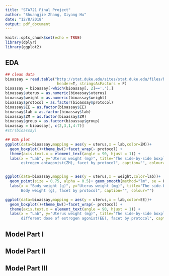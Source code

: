 ```yaml
---
title: "STA721 Final Project"
author: "Shuangjie Zhang, Xiyang Hu"
date: "12/8/2018"
output: pdf_document
---
```


```r
knitr::opts_chunk$set(echo = TRUE)
library(dplyr)
library(ggplot2)
```

## EDA

\newpage

```r
## clean data
bioassay = read.table("http://stat.duke.edu/sites/stat.duke.edu/files/bioassay.txt",
                       header=T, stringsAsFactors = F)
bioassay = bioassay[-which(bioassay[, 2]=='.'),]
bioassay$uterus = as.numeric(bioassay$uterus)
bioassay$weight = as.numeric(bioassay$weight)
bioassay$protocol = as.factor(bioassay$protocol)
bioassay$EE = as.factor(bioassay$EE)
bioassay$lab = as.factor(bioassay$lab)
bioassay$ZM = as.factor(bioassay$ZM)
bioassay$group = as.factor(bioassay$group)
bioassay = bioassay[, c(2,3,1,4:7)]
#str(bioassay)
```

```r
## EDA plot
ggplot(data=bioassay,mapping = aes(y = uterus,x = lab,color=ZM))+
  geom_boxplot()+theme_bw()+facet_wrap(~ protocol) +
  theme(axis.text.x = element_text(angle = 90, hjust = 1)) +
  labs(x = "Lab", y="Uterus weight (mg)", title="The side-by-side boxplot of uterus weight to 
       estrogen antagonist(ZM), facet by protocol", caption="", colour="ZM(mg/kg/day)")


ggplot(data=bioassay,mapping = aes(y = uterus,x = weight,color=lab))+
  geom_point(size = 0.75, alpha = 0.5)+ geom_smooth(method="lm", se = F) +theme_bw()+facet_wrap(~ protocol, scales="free")+
  labs(x = "Body weight (g)", y="Uterus weight (mg)", title="The side-by-side scatterplots of Uterus weight to 
       Body weight (g), facet by protocol", caption="", colour="")

ggplot(data=bioassay,mapping = aes(y = uterus,x = lab,color=EE))+
  geom_boxplot()+theme_bw()+facet_wrap(~ protocol) +
  theme(axis.text.x = element_text(angle = 90, hjust = 1)) +
  labs(x = "Lab", y="Uterus weight (mg)", title="The side-by-side boxplot of uterus weight for different labs and 
       different dose of estrogen agonist(EE), facet by protocol", caption="", colour="EE(mg/kg/day)")


```

## Model Part I

## Model Part II

## Model Part III



